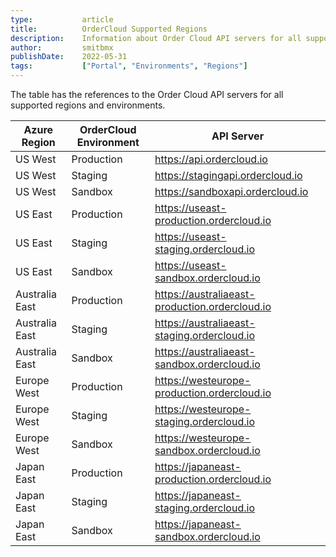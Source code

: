 ```yaml
---
type:           article
title:          OrderCloud Supported Regions
description:    Information about Order Cloud API servers for all supported regions and environments.
author:         smitbmx
publishDate:    2022-05-31
tags:           ["Portal", "Environments", "Regions"]
---
```

The table has the references to the Order Cloud API servers for all supported regions and environments.


| Azure Region | OrderCloud Environment | API Server |
| ------ | ------ | ------ |
| US West | Production | https://api.ordercloud.io |
| US West | Staging | https://stagingapi.ordercloud.io |
| US West | Sandbox | https://sandboxapi.ordercloud.io |
| US East | Production | https://useast-production.ordercloud.io |
| US East | Staging | https://useast-staging.ordercloud.io |
| US East | Sandbox | https://useast-sandbox.ordercloud.io |
| Australia East | Production | https://australiaeast-production.ordercloud.io |
| Australia East | Staging | https://australiaeast-staging.ordercloud.io |
| Australia East | Sandbox | https://australiaeast-sandbox.ordercloud.io |
| Europe West | Production | https://westeurope-production.ordercloud.io |
| Europe West | Staging | https://westeurope-staging.ordercloud.io |
| Europe West | Sandbox | https://westeurope-sandbox.ordercloud.io |
| Japan East | Production | https://japaneast-production.ordercloud.io |
| Japan East | Staging | https://japaneast-staging.ordercloud.io |
| Japan East | Sandbox | https://japaneast-sandbox.ordercloud.io |